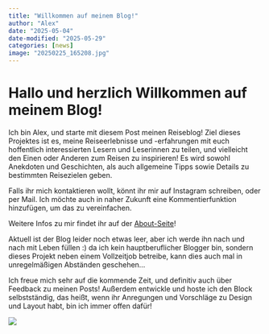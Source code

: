 ```yaml
---
title: "Willkommen auf meinem Blog!"
author: "Alex"
date: "2025-05-04"
date-modified: "2025-05-29"
categories: [news]
image: "20250225_165208.jpg"
---
```


# Hallo und herzlich Willkommen auf meinem Blog!


Ich bin Alex, und starte mit diesem Post meinen Reiseblog! Ziel dieses Projektes ist es, meine Reiseerlebnisse und -erfahrungen mit euch hoffentlich interessierten Lesern und Leserinnen zu teilen, und vielleicht den Einen oder Anderen zum Reisen zu inspirieren! Es wird sowohl Anekdoten und Geschichten, als auch allgemeine Tipps sowie Details zu bestimmten Reisezielen geben.

Falls ihr mich kontaktieren wollt, könnt ihr mir auf Instagram schreiben, oder per Mail. Ich möchte auch in naher Zukunft eine Kommentierfunktion hinzufügen, um das zu vereinfachen.

Weitere Infos zu mir findet ihr auf der [About-Seite](../../about.html)!

Aktuell ist der Blog leider noch etwas leer, aber ich werde ihn nach und nach mit Leben füllen :) da ich kein hauptberuflicher Blogger bin, sondern dieses Projekt neben einem Vollzeitjob betreibe, kann dies auch mal in unregelmäßigen Abständen geschehen...

Ich freue mich sehr auf die kommende Zeit, und definitiv auch über Feedback zu meinen Posts! Außerdem entwickle und hoste ich den Block selbstständig, das heißt, wenn ihr Anregungen und Vorschläge zu Design und Layout habt, bin ich immer offen dafür!

![](20250225_165208.jpg)
